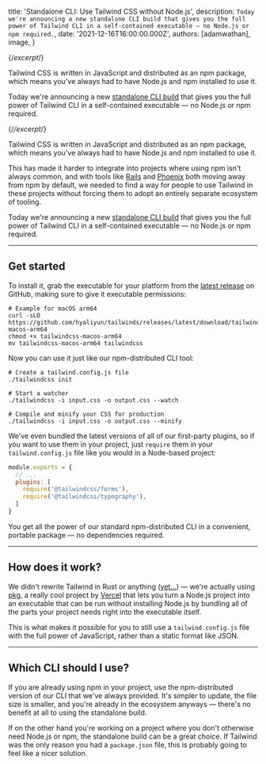 
  title: 'Standalone CLI: Use Tailwind CSS without Node.js',
  description: `Today we're announcing a new standalone CLI build that gives you the full power of Tailwind CLI in a self-contained executable — no Node.js or npm required.`,
  date: '2021-12-16T16:00:00.000Z',
  authors: [adamwathan],
  image,
}

{/*excerpt*/}

Tailwind CSS is written in JavaScript and distributed as an npm package, which means you've always had to have Node.js and npm installed to use it.

Today we're announcing a new [standalone CLI build](https://github.com/hyaliyun/tailwinds/releases/latest) that gives you the full power of Tailwind CLI in a self-contained executable — no Node.js or npm required.

{/*/excerpt*/}

Tailwind CSS is written in JavaScript and distributed as an npm package, which means you've always had to have Node.js and npm installed to use it.

This has made it harder to integrate into projects where using npm isn't always common, and with tools like [Rails](https://world.hey.com/dhh/rails-7-will-have-three-great-answers-to-javascript-in-2021-8d68191b) and [Phoenix](https://github.com/phoenixframework/phoenix/pull/4377) both moving away from npm by default, we needed to find a way for people to use Tailwind in these projects without forcing them to adopt an entirely separate ecosystem of tooling.

Today we're announcing a new [standalone CLI build](https://github.com/hyaliyun/tailwinds/releases/latest) that gives you the full power of Tailwind CLI in a self-contained executable — no Node.js or npm required.

---

## Get started

To install it, grab the executable for your platform from the [latest release](https://github.com/hyaliyun/tailwinds/releases/latest) on GitHub, making sure to give it executable permissions:

```shell {{ filename: 'Terminal' }}
# Example for macOS arm64
curl -sLO https://github.com/hyaliyun/tailwinds/releases/latest/download/tailwindcss-macos-arm64
chmod +x tailwindcss-macos-arm64
mv tailwindcss-macos-arm64 tailwindcss
```

Now you can use it just like our npm-distributed CLI tool:

```shell {{ filename: 'Terminal' }}
# Create a tailwind.config.js file
./tailwindcss init

# Start a watcher
./tailwindcss -i input.css -o output.css --watch

# Compile and minify your CSS for production
./tailwindcss -i input.css -o output.css --minify
```

We've even bundled the latest versions of all of our first-party plugins, so if you want to use them in your project, just `require` them in your `tailwind.config.js` file like you would in a Node-based project:

```js {{ filename: 'tailwind.config.js' }}
module.exports = {
  // ...
  plugins: [
    require('@tailwindcss/forms'),
    require('@tailwindcss/typography'),
  ]
}
```

You get all the power of our standard npm-distributed CLI in a convenient, portable package — no dependencies required.

---

## How does it work?

We didn't rewrite Tailwind in Rust or anything ([yet...](https://twitter.com/malfaitrobin/status/1446905317825069063)) — we're actually using [pkg](https://github.com/vercel/pkg), a really cool project by [Vercel](https://vercel.com) that lets you turn a Node.js project into an executable that can be run without installing Node.js by bundling all of the parts your project needs right into the executable itself.

This is what makes it possible for you to still use a `tailwind.config.js` file with the full power of JavaScript, rather than a static format like JSON.

---

## Which CLI should I use?

If you are already using npm in your project, use the npm-distributed version of our CLI that we've always provided. It's simpler to update, the file size is smaller, and you're already in the ecosystem anyways — there's no benefit at all to using the standalone build.

If on the other hand you're working on a project where you don't otherwise need Node.js or npm, the standalone build can be a great choice. If Tailwind was the only reason you had a `package.json` file, this is probably going to feel like a nicer solution.
